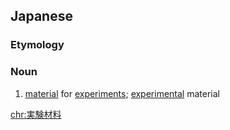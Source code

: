 ==Japanese==
{{ja-kanjitab|じつ|けん|ざい|りょう|k1=じっ|yomi=o}}

===Etymology===
{{compound|lang=ja|sort=じっけんざいりょう|実験|tr1=jikken|t1=experiment|材料|tr2=zairyō|t2=material}}

===Noun===
{{ja-noun|じっけんざいりょう}}

# [[material]] for [[experiment|experiments]]; [[experimental]] material

[[chr:実験材料]]